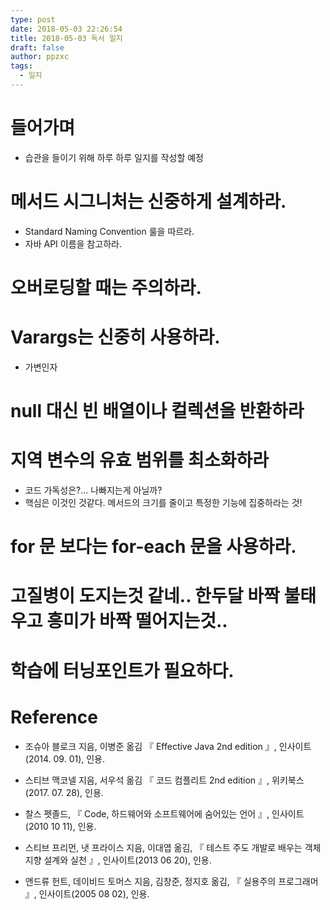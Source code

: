 ```yaml
---
type: post
date: 2018-05-03 22:26:54
title: 2018-05-03 독서 일지
draft: false
author: ppzxc
tags:
  - 일지
---
```


# 들어가며

- 습관을 들이기 위해 하루 하루 일지를 작성할 예정

# 메서드 시그니처는 신중하게 설계하라.

- Standard Naming Convention 룰을 따르라.
- 자바 API 이름을 참고하라.

# 오버로딩할 때는 주의하라.

# Varargs는 신중히 사용하라.

- 가변인자

# null 대신 빈 배열이나 컬렉션을 반환하라

# 지역 변수의 유효 범위를 최소화하라

- 코드 가독성은?... 나빠지는게 아닐까?
- 핵심은 이것인 것같다. 메서드의 크기를 줄이고 특정한 기능에 집중하라는 것!

# for 문 보다는 for-each 문을 사용하라.

# 고질병이 도지는것 같네.. 한두달 바짝 불태우고 흥미가 바짝 떨어지는것..

# 학습에 터닝포인트가 필요하다.

# Reference

- 조슈아 블로크 지음, 이병준 옮김 『 Effective Java 2nd edition 』, 인사이트(2014. 09. 01), 인용.
- 스티브 맥코넬 지음, 서우석 옮김 『 코드 컴플리트 2nd edition 』, 위키북스(2017. 07. 28), 인용.

- 찰스 펫졸드, 『 Code, 하드웨어와 소프트웨어에 숨어있는 언어 』, 인사이트(2010 10 11), 인용.
- 스티브 프리먼, 냇 프라이스 지음, 이대엽 옮김, 『 테스트 주도 개발로 배우는 객체 지향 설계와 실천 』, 인사이트(2013 06 20), 인용.
- 앤드류 헌트, 데이비드 토머스 지음, 김창준, 정지호 옮김, 『 실용주의 프로그래머 』, 인사이트(2005 08 02), 인용.
